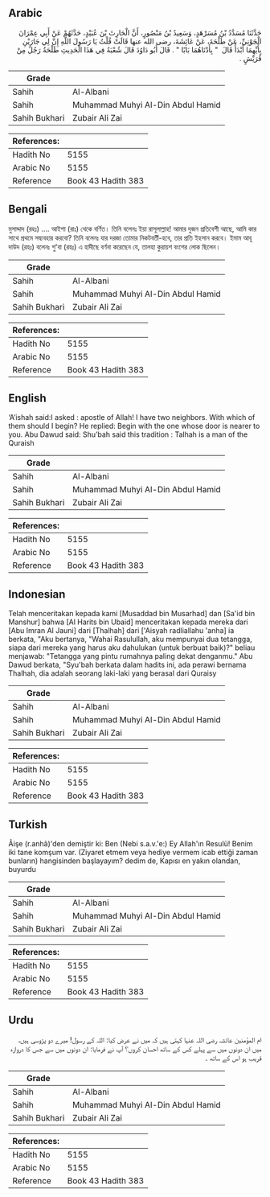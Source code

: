 ## Arabic


<div dir="rtl" lang="ar" style={{fontSize:'larger',backgroundColor:'#f8f9fa',padding:20}}>
حَدَّثَنَا مُسَدَّدُ بْنُ مُسَرْهَدٍ، وَسَعِيدُ بْنُ مَنْصُورٍ، أَنَّ الْحَارِثَ بْنَ عُبَيْدٍ، حَدَّثَهُمْ عَنْ أَبِي عِمْرَانَ الْجَوْنِيِّ، عَنْ طَلْحَةَ، عَنْ عَائِشَةَ، رضى الله عنها قَالَتْ قُلْتُ يَا رَسُولَ اللَّهِ إِنَّ لِي جَارَيْنِ بِأَيِّهِمَا أَبْدَأُ قَالَ ‏ "‏ بِأَدْنَاهُمَا بَابًا ‏"‏ ‏.‏ قَالَ أَبُو دَاوُدَ قَالَ شُعْبَةُ فِي هَذَا الْحَدِيثِ طَلْحَةُ رَجُلٌ مِنْ قُرَيْشٍ ‏.‏
</div>
<div style={{backgroundColor:'#f8f9fa',padding:20, marginBottom: 10}}><table> <thead> <tr> <th>Grade</th> <th></th> </tr> </thead> <tbody> <tr><td>Sahih</td><td>Al-Albani</td></tr><tr><td>Sahih</td><td>Muhammad Muhyi Al-Din Abdul Hamid</td></tr><tr><td>Sahih Bukhari</td><td>Zubair Ali Zai</td></tr></tbody></table><table> <thead> <tr> <th>References:</th> <th></th> </tr> </thead> <tbody><tr><td>Hadith No</td><td>5155</td></tr><tr><td>Arabic No</td><td>5155</td></tr><tr><td>Reference</td><td>Book 43 Hadith 383</td></tr></tbody></table></div>

## Bengali


<div dir="ltr" lang="bn" style={{fontSize:'larger',backgroundColor:'#f8f9fa',padding:20}}>
মুসাদ্দাদ (রহঃ) .... আইশা (রাঃ) থেকে বর্ণিত। তিনি বলেনঃ ইয়া রাসূলাল্লাহ! আমার দুজন প্রতিবেশী আছে, আমি কার সাথে প্রথমে সদ্ব্যবহার করবো? তিনি বলেনঃ যার দরজা তোমার নিকটবর্তী-হবে, তার প্রতি ইহসান করবে। ইমাম আবূ দাউদ (রহঃ) বলেনঃ শু'বা (রহঃ) এ হাদীছে বর্ণনা করেছেন যে, তালহা কুরায়শ বংশের লোক ছিলেন।
</div>
<div style={{backgroundColor:'#f8f9fa',padding:20, marginBottom: 10}}><table> <thead> <tr> <th>Grade</th> <th></th> </tr> </thead> <tbody> <tr><td>Sahih</td><td>Al-Albani</td></tr><tr><td>Sahih</td><td>Muhammad Muhyi Al-Din Abdul Hamid</td></tr><tr><td>Sahih Bukhari</td><td>Zubair Ali Zai</td></tr></tbody></table><table> <thead> <tr> <th>References:</th> <th></th> </tr> </thead> <tbody><tr><td>Hadith No</td><td>5155</td></tr><tr><td>Arabic No</td><td>5155</td></tr><tr><td>Reference</td><td>Book 43 Hadith 383</td></tr></tbody></table></div>

## English


<div dir="ltr" lang="en" style={{fontSize:'larger',backgroundColor:'#f8f9fa',padding:20}}>
‘A’ishah said:I asked : apostle of Allah! I have two neighbors. With which of them should I begin? He replied: Begin with the one whose door is nearer to you. Abu Dawud said: Shu’bah said this tradition : Talhah is a man of the Quraish
</div>
<div style={{backgroundColor:'#f8f9fa',padding:20, marginBottom: 10}}><table> <thead> <tr> <th>Grade</th> <th></th> </tr> </thead> <tbody> <tr><td>Sahih</td><td>Al-Albani</td></tr><tr><td>Sahih</td><td>Muhammad Muhyi Al-Din Abdul Hamid</td></tr><tr><td>Sahih Bukhari</td><td>Zubair Ali Zai</td></tr></tbody></table><table> <thead> <tr> <th>References:</th> <th></th> </tr> </thead> <tbody><tr><td>Hadith No</td><td>5155</td></tr><tr><td>Arabic No</td><td>5155</td></tr><tr><td>Reference</td><td>Book 43 Hadith 383</td></tr></tbody></table></div>

## Indonesian


<div dir="ltr" lang="id" style={{fontSize:'larger',backgroundColor:'#f8f9fa',padding:20}}>
Telah menceritakan kepada kami [Musaddad bin Musarhad] dan [Sa'id bin Manshur] bahwa [Al Harits bin Ubaid] menceritakan kepada mereka dari [Abu Imran Al Jauni] dari [Thalhah] dari ['Aisyah radliallahu 'anha] ia berkata, "Aku bertanya, "Wahai Rasulullah, aku mempunyai dua tetangga, siapa dari mereka yang harus aku dahulukan (untuk berbuat baik)?" beliau menjawab: "Tetangga yang pintu rumahnya paling dekat denganmu." Abu Dawud berkata, "Syu'bah berkata dalam hadits ini, ada perawi bernama Thalhah, dia adalah seorang laki-laki yang berasal dari Quraisy
</div>
<div style={{backgroundColor:'#f8f9fa',padding:20, marginBottom: 10}}><table> <thead> <tr> <th>Grade</th> <th></th> </tr> </thead> <tbody> <tr><td>Sahih</td><td>Al-Albani</td></tr><tr><td>Sahih</td><td>Muhammad Muhyi Al-Din Abdul Hamid</td></tr><tr><td>Sahih Bukhari</td><td>Zubair Ali Zai</td></tr></tbody></table><table> <thead> <tr> <th>References:</th> <th></th> </tr> </thead> <tbody><tr><td>Hadith No</td><td>5155</td></tr><tr><td>Arabic No</td><td>5155</td></tr><tr><td>Reference</td><td>Book 43 Hadith 383</td></tr></tbody></table></div>

## Turkish


<div dir="ltr" lang="tr" style={{fontSize:'larger',backgroundColor:'#f8f9fa',padding:20}}>
Âişe (r.anhâ)'den demiştir ki: Ben (Nebi s.a.v.'e:) Ey Allah'ın Resulü! Benim iki tane komşum var. (Ziyaret etmem veya hediye vermem icab ettiği zaman bunların) hangisinden başlayayım? dedim de, Kapısı en yakın olandan, buyurdu
</div>
<div style={{backgroundColor:'#f8f9fa',padding:20, marginBottom: 10}}><table> <thead> <tr> <th>Grade</th> <th></th> </tr> </thead> <tbody> <tr><td>Sahih</td><td>Al-Albani</td></tr><tr><td>Sahih</td><td>Muhammad Muhyi Al-Din Abdul Hamid</td></tr><tr><td>Sahih Bukhari</td><td>Zubair Ali Zai</td></tr></tbody></table><table> <thead> <tr> <th>References:</th> <th></th> </tr> </thead> <tbody><tr><td>Hadith No</td><td>5155</td></tr><tr><td>Arabic No</td><td>5155</td></tr><tr><td>Reference</td><td>Book 43 Hadith 383</td></tr></tbody></table></div>

## Urdu


<div dir="rtl" lang="ur" style={{fontSize:'larger',backgroundColor:'#f8f9fa',padding:20}}>
ام المؤمنین عائشہ رضی اللہ عنہا کہتی ہیں کہ میں نے عرض کیا: اللہ کے رسول! میرے دو پڑوسی ہیں، میں ان دونوں میں سے پہلے کس کے ساتھ احسان کروں؟ آپ نے فرمایا: ان دونوں میں سے جس کا دروازہ قریب ہو اس کے ساتھ ۔
</div>
<div style={{backgroundColor:'#f8f9fa',padding:20, marginBottom: 10}}><table> <thead> <tr> <th>Grade</th> <th></th> </tr> </thead> <tbody> <tr><td>Sahih</td><td>Al-Albani</td></tr><tr><td>Sahih</td><td>Muhammad Muhyi Al-Din Abdul Hamid</td></tr><tr><td>Sahih Bukhari</td><td>Zubair Ali Zai</td></tr></tbody></table><table> <thead> <tr> <th>References:</th> <th></th> </tr> </thead> <tbody><tr><td>Hadith No</td><td>5155</td></tr><tr><td>Arabic No</td><td>5155</td></tr><tr><td>Reference</td><td>Book 43 Hadith 383</td></tr></tbody></table></div>